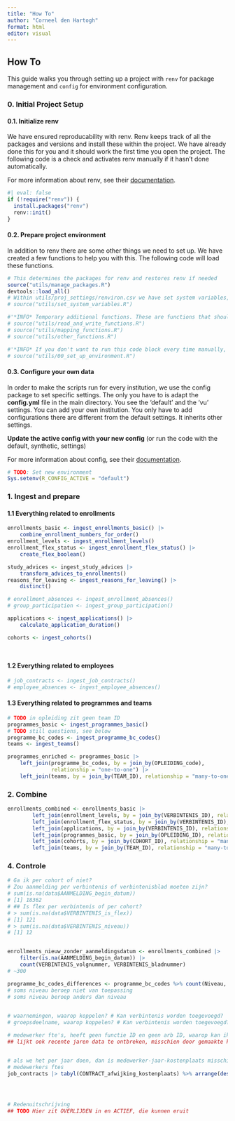 ```yaml
---
title: "How To"
author: "Corneel den Hartogh"
format: html
editor: visual
---
```


## How To

This guide walks you through setting up a project with `renv` for package management and `config` for environment configuration.

### 0. Initial Project Setup

#### 0.1. Initialize renv

We have ensured reproducability with renv. Renv keeps track of all the packages and versions and install these within the project. We have already done this for you and it should work the first time you open the project. The following code is a check and activates renv manually if it hasn't done automatically.

For more information about renv, see their [documentation](https://rstudio.github.io/renv/articles/renv.html).

```r
#| eval: false
if (!require("renv")) {
  install.packages("renv")
  renv::init()
} 
```

#### 0.2. Prepare project environment

In addition to renv there are some other things we need to set up. We have created a few functions to help you with this. The following code will load these functions.

```r

# This determines the packages for renv and restores renv if needed
source("utils/manage_packages.R")
devtools::load_all()
# Within utils/proj_settings/renviron.csv we have set system variables, this makes code more flexible and clean
# source("utils/set_system_variables.R")

#'*INFO* Temporary additional functions. These are functions that should be in supporting packages, but aren't yet.
# source("utils/read_and_write_functions.R")
# source("utils/mapping_functions.R")
# source("utils/other_functions.R")

#'*INFO* If you don't want to run this code block every time manually, you can the following line (without #) to .Rprofile in the main directory:
# source("utils/00_set_up_environment.R")
```

#### 0.3. Configure your own data

In order to make the scripts run for every institution, we use the config package to set specific settings. The only you have to is adapt the **config.yml** file in the main directory. You see the 'default' and the 'vu' settings. You can add your own institution. You only have to add configurations there are different from the default settings. It inherits other settings.

**Update the active config with your new config** (or run the code with the default, synthetic, settings)

For more information about config, see their [documentation](https://rstudio.github.io/config/).

```r
# TODO: Set new environment
Sys.setenv(R_CONFIG_ACTIVE = "default")

```

### 1. Ingest and prepare

#### 1.1 Everything related to enrollments

```r

enrollments_basic <- ingest_enrollments_basic() |>
    combine_enrollment_numbers_for_order()
enrollment_levels <- ingest_enrollment_levels() 
enrollment_flex_status <- ingest_enrollment_flex_status() |>
    create_flex_boolean()

study_advices <- ingest_study_advices |>
    transform_advices_to_enrollments()
reasons_for_leaving <- ingest_reasons_for_leaving() |>
    distinct()

# enrollment_absences <- ingest_enrollment_absences()
# group_participation <- ingest_group_participation()

applications <- ingest_applications() |>
    calculate_application_duration()

cohorts <- ingest_cohorts()




```

#### 1.2 Everything related to employees

```r

# job_contracts <- ingest_job_contracts()
# employee_absences <- ingest_employee_absences()

```

#### 1.3 Everything related to programmes and teams

```r

# TODO in opleiding zit geen team ID
programmes_basic <- ingest_programmes_basic()
# TODO still questions, see below
programme_bc_codes <- ingest_programme_bc_codes()
teams <- ingest_teams()

programmes_enriched <- programmes_basic |>
    left_join(programme_bc_codes, by = join_by(OPLEIDING_code),
              relationship = "one-to-one") |>
    left_join(teams, by = join_by(TEAM_ID), relationship = "many-to-one")

```

### 2. Combine

```r

enrollments_combined <- enrollments_basic |>
        left_join(enrollment_levels, by = join_by(VERBINTENIS_ID), relationship = "many-to-one") |>
        left_join(enrollment_flex_status, by = join_by(VERBINTENIS_ID), relationship = "many-to-one") |>
        left_join(applications, by = join_by(VERBINTENIS_ID), relationship = "many-to-one") |>
        left_join(programmes_basic, by = join_by(OPLEIDING_ID), relationship = "many-to-one") |>
        left_join(cohorts, by = join_by(COHORT_ID), relationship = "many-to-one") |>
        left_join(teams, by = join_by(TEAM_ID), relationship = "many-to-one")

```

### 4. Controle

```r

# Ga ik per cohort of niet?
# Zou aanmelding per verbintenis of verbintenisblad moeten zijn?
# sum(is.na(data$AANMELDING_begin_datum))
# [1] 18362
# ## Is flex per verbintenis of per cohort?
# > sum(is.na(data$VERBINTENIS_is_flex))
# [1] 121
# > sum(is.na(data$VERBINTENIS_niveau))
# [1] 12


enrollments_nieuw_zonder_aanmeldingsdatum <- enrollments_combined |> 
    filter(is.na(AANMELDING_begin_datum)) |>
    count(VERBINTENIS_volgnummer, VERBINTENIS_bladnummer)
# ~300

programme_bc_codes_differences <- programme_bc_codes %>% count(Niveau, NiveauBeroep)
# soms niveau beroep niet van toepassing
# soms niveau beroep anders dan niveau
    

# waarnemingen, waarop koppelen? # Kan verbintenis worden toegevoegd?
# groepsdeelname, waarop koppelen? # Kan verbintenis worden toegevoegd?

# medewerker fte's, heeft geen functie ID en geen arb ID, waarop kan ik dit het beste koppelen aan verzuim medewerkers? 
## lijkt ook recente jaren data te ontbreken, misschien door gemaakte koppelingen?


# als we het per jaar doen, dan is medewerker-jaar-kostenplaats misschien genoeg? of hebben medewerkers meerdere functies?
# medewerkers ftes
job_contracts |> tabyl(CONTRACT_afwijking_kostenplaats) %>% arrange(desc(n)) %>% slice_head(n = 1)




# Redenuitschrijving
## TODO Hier zit OVERLIJDEN in en ACTIEF, die kunnen eruit

```


